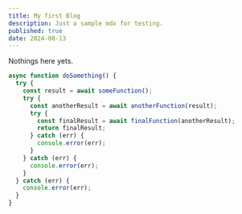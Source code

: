 ```yaml
---
title: My first Blog
description: Just a sample mdx for testing.
published: true
date: 2024-08-13
---
```


<div className="pt-8 text-center">Nothings here yets.</div>

```js title="test.js"
async function doSomething() {
  try {
    const result = await someFunction();
    try {
      const anotherResult = await anotherFunction(result);
      try {
        const finalResult = await finalFunction(anotherResult);
        return finalResult;
      } catch (err) {
        console.error(err);
      }
    } catch (err) {
      console.error(err);
    }
  } catch (err) {
    console.error(err);
  }
}
```
